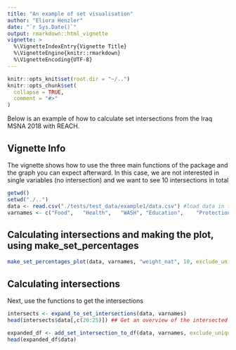 ```yaml
---
title: "An example of set visualisation"
author: "Eliora Henzler"
date: "`r Sys.Date()`"
output: rmarkdown::html_vignette
vignette: >
  %\VignetteIndexEntry{Vignette Title}
  %\VignetteEngine{knitr::rmarkdown}
  %\VignetteEncoding{UTF-8}
---
```


```r
knitr::opts_knit$set(root.dir = "~/..")
knitr::opts_chunk$set(
  collapse = TRUE,
  comment = "#>"
)
```

Below is an example of how to calculate set intersections from the Iraq MSNA 2018 with REACH.

## Vignette Info
The vignette shows how to use the three main functions of the package and the graph you can expect afterward. In this case, we are not interested in single variables (no intersection) and we want to see 10 intersections in total

```r
getwd()
setwd("./..")
data <- read.csv("./tests/test_data/example1/data.csv") #load data in the example
varnames <- c("Food",	"Health",	"WASH",	"Education",	"Protection",	"Shelter",	"Livelihoods") #fix the names that you want intersections for 
```


## Calculating intersections and making the plot, using make_set_percentages

```r
make_set_percentages_plot(data, varnames, "weight_nat", 10, exclude_unique = T, "PIN_Intersections")
```

## Calculating intersections

Next, use the functions to get the intersections

```r
intersects <- expand_to_set_intersections(data, varnames)
head(intersects$data[,c(20:25)]) ## Get an overview of the intersected sets

```


```r
expanded_df <- add_set_intersection_to_df(data, varnames, exclude_unique = T)
head(expanded_df$data)
```
